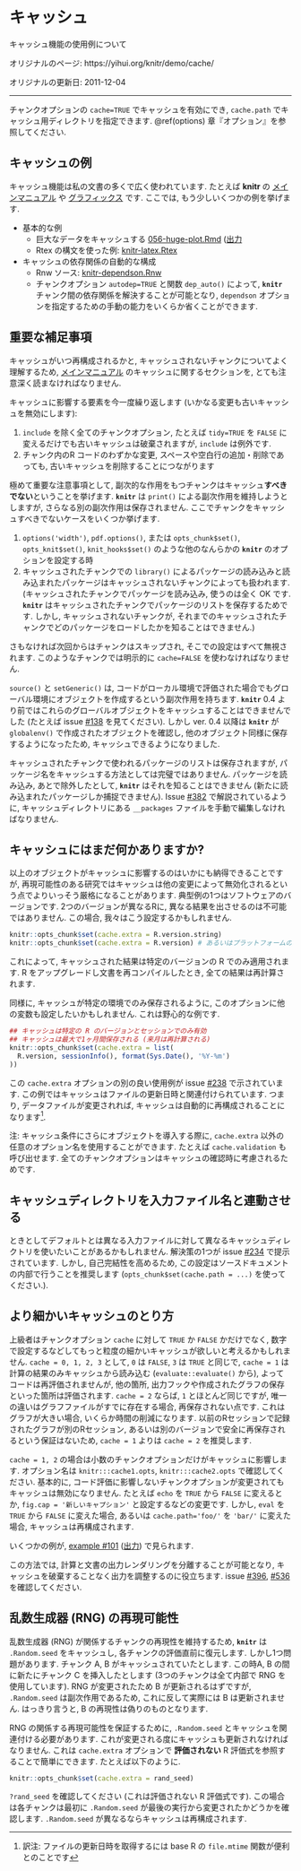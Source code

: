 <!---
title: Cache
subtitle: Examples for the cache feature
date: '2011-12-04'
slug: cache
--->

# キャッシュ {-#cache}

キャッシュ機能の使用例について

オリジナルのページ: https://yihui.org/knitr/demo/cache/

オリジナルの更新日: 2011-12-04

----

チャンクオプションの `cache=TRUE` でキャッシュを有効にでき, `cache.path` でキャッシュ用ディレクトリを指定できます. \@ref(options) 章『オプション』を参照してください.

## キャッシュの例 {-}

キャッシュ機能は私の文書の多くで広く使われています. たとえば **knitr** の [メインマニュアル]($manual) や [グラフィックス]($graphics) です. ここでは, もう少しいくつかの例を挙げます.

- 基本的な例
  - 巨大なデータをキャッシュする [056-huge-plot.Rmd](https://github.com/yihui/knitr-examples/raw/master/056-huge-plot.Rmd) ([出力](https://github.com/yihui/knitr-examples/blob/master/056-huge-plot.md)
  - Rtex の構文を使った例: [knitr-latex.Rtex](https://github.com/yihui/knitr/blob/master/inst/examples/knitr-latex.Rtex)
- キャッシュの依存関係の自動的な構成
  - Rnw ソース: [knitr-dependson.Rnw](https://github.com/yihui/knitr-examples/blob/master/017-auto-dependson.Rnw)
  - チャンクオプション `autodep=TRUE` と関数 `dep_auto()` によって, **`knitr`** チャンク間の依存関係を解決することが可能となり, `dependson` オプションを指定するための手動の能力をいくらか省くことができます.
  
## 重要な補足事項 {-}

キャッシュがいつ再構成されるかと, キャッシュされないチャンクについてよく理解するため, [メインマニュアル](https://github.com/yihui/knitr/releases/download/doc/knitr-manual.pdf) のキャッシュに関するセクションを, とても注意深く読まなければなりません.

キャッシュに影響する要素を今一度繰り返します (いかなる変更も古いキャッシュを無効にします):

1. `include` を除く全てのチャンクオプション, たとえば `tidy=TRUE` を `FALSE` に変えるだけでも古いキャッシュは破棄されますが, `include` は例外です.
1. チャンク内のR コードのわずかな変更, スペースや空白行の追加・削除であっても, 古いキャッシュを削除することにつながります

極めて重要な注意事項として, 副次的な作用をもつチャンクはキャッシュ**すべきでない**ということを挙げます. **`knitr`** は `print()` による副次作用を維持しようとしますが, さらなる別の副次作用は保存されません. ここでチャンクをキャッシュすべきでないケースをいくつか挙げます.

1. `options('width')`, `pdf.options()`,  または `opts_chunk$set()`, `opts_knit$set()`, `knit_hooks$set()` のような他のなんらかの **`knitr`** のオプションを設定する時
1. キャッシュされたチャンクでの `library()` によるパッケージの読み込みと読み込まれたパッケージはキャッシュされないチャンクによっても扱われます. (キャッシュされたチャンクでパッケージを読み込み, 使うのは全く OK です. **`knitr`** はキャッシュされたチャンクでパッケージのリストを保存するためです. しかし, キャッシュされないチャンクが, それまでのキャッシュされたチャンクでどのパッケージをロードしたかを知ることはできません.)

さもなければ次回からはチャンクはスキップされ, そこでの設定はすべて無視されます. このようなチャンクでは明示的に `cache=FALSE` を使わなければなりません.

`source()` と `setGeneric()` は, コードがローカル環境で評価された場合でもグローバル環境にオブジェクトを作成するという副次作用を持ちます. **`knitr`** 0.4 より前ではこれらのグローバルオブジェクトをキャッシュすることはできませんでした (たとえば issue [#138](https://github.com/yihui/knitr/issues/138) を見てください). しかし ver. 0.4 以降は **`knitr`** が `globalenv()` で作成されたオブジェクトを確認し, 他のオブジェクト同様に保存するようになったため, キャッシュできるようになりました.

キャッシュされたチャンクで使われるパッケージのリストは保存されますが, パッケージ名をキャッシュする方法としては完璧ではありません. パッケージを読み込み, あとで除外したとして, **`knitr`** はそれを知ることはできません (新たに読み込まれたパッケージしか捕捉できません). Issue [#382](https://github.com/yihui/knitr/issues/382) で解説されているように, キャッシュディレクトリにある `__packages` ファイルを手動で編集しなければなりません.

## キャッシュにはまだ何かありますか? {-}

以上のオブジェクトがキャッシュに影響するのはいかにも納得できることですが, 再現可能性のある研究ではキャッシュは他の変更によって無効化されるという点でよりいっそう厳格になることがあります. 典型例の1つはソフトウェアのバージョンです. 2つのバージョンが異なるRに, 異なる結果を出させるのは不可能ではありません. この場合, 我々はこう設定するかもしれません.

```r
knitr::opts_chunk$set(cache.extra = R.version.string)
knitr::opts_chunk$set(cache.extra = R.version) # あるいはプラットフォームの違いも考慮する
```

これによって, キャッシュされた結果は特定のバージョンの R でのみ適用されます. R をアップグレードし文書を再コンパイルしたとき, 全ての結果は再計算されます.

同様に, キャッシュが特定の環境でのみ保存されるように, このオプションに他の変数も設定したいかもしれません. これは野心的な例です.

```r
## キャッシュは特定の R のバージョンとセッションでのみ有効
## キャッシュは最大で1ヶ月間保存される (来月は再計算される)
knitr::opts_chunk$set(cache.extra = list(
  R.version, sessionInfo(), format(Sys.Date(), '%Y-%m')
))
```

この `cache.extra` オプションの別の良い使用例が issue [#238](https://github.com/yihui/knitr/issues/238) で示されています. この例ではキャッシュはファイルの更新日時と関連付けられています. つまり, データファイルが変更されれば, キャッシュは自動的に再構成されることになります^[訳注: ファイルの更新日時を取得するには base R の `file.mtime` 関数が便利とのことです].

注: キャッシュ条件にさらにオブジェクトを導入する際に, `cache.extra` 以外の任意のオプション名を使用することができます. たとえば `cache.validation` も呼び出せます. 全てのチャンクオプションはキャッシュの確認時に考慮されるためです.

## キャッシュディレクトリを入力ファイル名と連動させる {-}

ときとしてデフォルトとは異なる入力ファイルに対して異なるキャッシュディレクトリを使いたいことがあるかもしれません. 解決策の1つが issue [#234](https://github.com/yihui/knitr/issues/234) で提示されています. しかし, 自己完結性を高めるため, この設定はソースドキュメントの内部で行うことを推奨します (`opts_chunk$set(cache.path = ...)` を使ってください.).

## より細かいキャッシュのとり方 {-}

上級者はチャンクオプション `cache` に対して `TRUE` か `FALSE` かだけでなく, 数字で設定するなどしてもっと粒度の細かいキャッシュが欲しいと考えるかもしれません. `cache = 0, 1, 2, 3` として, `0` は `FALSE`, `3` は `TRUE` と同じで, `cache = 1` は計算の結果のみキャッシュから読み込む (`evaluate::evaluate()` から), よってコードは再評価されませんが, 他の箇所, 出力フックや作成されたグラフの保存といった箇所は評価されます. `cache = 2` ならば, `1` とほとんど同じですが, 唯一の違いはグラフファイルがすでに存在する場合, 再保存されない点です. これはグラフが大きい場合, いくらか時間の削減になります. 以前のRセッションで記録されたグラフが別のRセッション, あるいは別のバージョンで安全に再保存されるという保証はないため, `cache = 1` よりは `cache = 2` を推奨します.

`cache = 1, 2` の場合は小数のチャンクオプションだけがキャッシュに影響します. オプション名は `knitr:::cache1.opts`, `knitr:::cache2.opts` で確認してください. 基本的に, コード評価に影響しないチャンクオプションが変更されてもキャッシュは無効になりません. たとえば `echo` を `TRUE` から `FALSE` に変えるとか, `fig.cap = '新しいキャプション'` と設定するなどの変更です. しかし, `eval` を `TRUE` から `FALSE` に変えた場合, あるいは `cache.path='foo/'` を `'bar/'` に変えた場合, キャッシュは再構成されます.

いくつかの例が, [example #101](https://github.com/yihui/knitr-examples/) ([出力](https://github.com/yihui/knitr-examples/blob/master/101-cache-levels.md)) で見られます.

この方法では, 計算と文書の出力レンダリングを分離することが可能となり,
キャッシュを破棄することなく出力を調整するのに役立ちます. issue [#396](https://github.com/yihui/knitr/issues/396), [#536](https://github.com/yihui/knitr/issues/536) を確認してください.

## 乱数生成器 (RNG) の再現可能性 {-}

乱数生成器 (RNG) が関係するチャンクの再現性を維持するため,  **`knitr`** は `.Random.seed` をキャッシュし, 各チャンクの評価直前に復元します. しかし1つ問題があります. チャンク A, B がキャッシュされていたとします. この時A, B の間に新たにチャンク C を挿入したとします (3つのチャンクは全て内部で RNG を使用しています). RNG が変更されたため B が更新されるはずですが, `.Random.seed` は副次作用であるため, これに反して実際には B は更新されません. はっきり言うと, B の再現性は偽りのものとなります.

RNG の関係する再現可能性を保証するために, `.Random.seed` とキャッシュを関連付ける必要があります. これが変更される度にキャッシュも更新されなければなりません. これは `cache.extra` オプションで **評価されない** R 評価式を参照することで簡単にできます. たとえば以下のように.

```r
knitr::opts_chunk$set(cache.extra = rand_seed)
```

`?rand_seed` を確認してください (これは評価されない R 評価式です). この場合は各チャンクは最初に `.Random.seed` が最後の実行から変更されたかどうかを確認します. `.Random.seed` が異なるならキャッシュは再構成されます.
